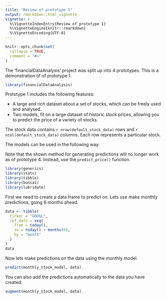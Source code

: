 ```yaml
---
title: "Review of prototype 1"
output: rmarkdown::html_vignette
vignette: >
  %\VignetteIndexEntry{Review of prototype 1}
  %\VignetteEngine{knitr::rmarkdown}
  %\VignetteEncoding{UTF-8}
---
```


```r
knitr::opts_chunk$set(
  collapse = TRUE,
  comment = "#>"
)
```

The 'financialDataAnalysis' project was split up into 4 prototypes. This is a demonstration of of prototype 1.

```r
library(financialDataAnalysis)
```

Prototype 1 includes the following features:

* A large and rich dataset about a set of stocks, which can be freely used and analysed.
* Two models, fit on a large dataset of historic stock prices, allowing you to predict the price of a variety of stocks.

The stock data contains `r nrow(default_stock_data)` rows and `r ncol(default_stock_data)` columns. Each row represents a particular stock.

The models can be used in the following way:

Note that the shown method for generating predictions will no longer work as of prototype 4. Instead, use the `predict_price()` function.

```r
library(generics)
library(stats)
library(tibble)
library(bonsai)
library(lubridate)
```

First we need to create a data frame to predict on. Lets use make monthly predictions, going 6 months ahead.

```r
data <- tibble(
  ticker = "GOOGL",
  ref_date = seq(
    from = today(),
    to = today() + months(6),
    by = "month"
  )
)
data
```

Now lets make predictions on the data using the monthly model.

```r
predict(monthly_stock_model, data)
```

You can also add the predictions automatically to the data you have created.

```r
augment(monthly_stock_model, data)
```
